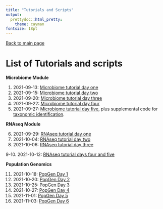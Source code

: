 ```yaml
---
title: "Tutorials and Scripts"
output:
  prettydoc::html_pretty:
    theme: cayman
fontsize: 18pt
---
```


[Back to main page](index.html)

# List of Tutorials and scripts

**Microbiome Module**

1. 2021-09-13: [Microbiome tutorial day one](2021-09-13_microbiome_Day1.html)
2. 2021-09-15: [Microbiome tutorial day two](2021-09-15_microbiome_Day2.html)
3. 2021-09-20: [Microbiome tutorial day three](2021-09-20_microbiome_Day3.html)
4. 2021-09-22: [Microbiome tutorial day four](2021-09-22_microbiome_Day4.html)
5. 2021-09-27: [Microbiome tutorial day five](2021-09-27_microbiome_Day5.html), plus supplemental code for [taxonomic identification](2021_09_27_microbiome_supp_taxaID.html).

**RNAseq Module**

6. 2021-09-29: [RNAseq tutorial day one](2021-09-29_RNAseq_Day1.html)
7. 2021-10-04: [RNAseq tutorial day two](2021-10-04_RNAseq_Day2.html)
8. 2021-10-06: [RNAseq tutorial day three](2021-10-06_RNAseq_Day3.html)

9-10. 2021-10-12: [RNAseq tutorial days four and five](2021-10-11_RNAseq_Day4.html)

**Population Genomics**

11. 2021-10-18: [PopGen Day 1](2021-10-18_PopGenomics_Day1.html)
12. 2021-10-20: [PopGen Day 2](2021-10-20_PopGenomics_Day2.html)
13. 2021-10-25: [PopGen Day 3](2021-10-25_PopGenomics_Day3.html)
14. 2021-10-27: [PopGen Day 4](2021-10-27_PopGenomics_Day4.html)
15. 2021-11-01: [PopGen Day 5](2021-101-01_PopGenomics_Day5.html)
16. 2021-11-03: [PopGen Day 6](2021-11-03_PopGenomics_Day6.html)
